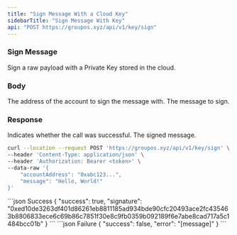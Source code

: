 ```yaml
---
title: "Sign Message With a Cloud Key"
sidebarTitle: "Sign Message With Key"
api: "POST https://groupos.xyz/api/v1/key/sign"
---
```


### Sign Message

Sign a raw payload with a Private Key stored in the cloud.

### Body

<ParamField body="accountAddress" type="string">
  The address of the account to sign the message with.
</ParamField>

<ParamField body="message" type="string">
  The message to sign.
</ParamField>

### Response

<ResponseField name="success" type="boolean">
  Indicates whether the call was successful.
</ResponseField>

<ResponseField name="message" type="string">
  The signed message.
</ResponseField>

<RequestExample>

```bash Example Request
curl --location --request POST 'https://groupos.xyz/api/v1/key/sign' \
--header 'Content-Type: application/json' \
--header 'Authorization: Bearer <token>' \
--data-raw '{
    "accountAddress": "0xabc123...",
    "message": "Hello, World!"
}'
```

</RequestExample>

<ResponseExample>
  ```json Success
  {
    "success": true,
    "signature": "0xed10de3263df401d86261eb8811185ad934bde90cfc20493ace2fc435463b8806833ece6c69b86c7851f30e8c9fb0359b092189f6e7abe8cad717a5c1484bcc01b"
  }
  ```
  ```json Failure
  {
    "success": false,
    "error": "[message]"
  }
  ```
</ResponseExample>
